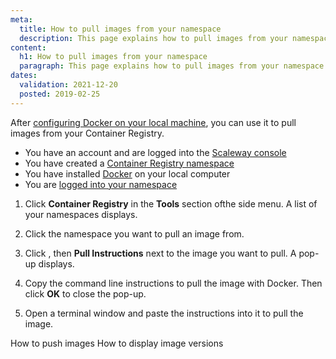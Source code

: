 ```yaml
---
meta:
  title: How to pull images from your namespace
  description: This page explains how to pull images from your namespace
content:
  h1: How to pull images from your namespace
  paragraph: This page explains how to pull images from your namespace
dates:
  validation: 2021-12-20
  posted: 2019-02-25
---
```


After [configuring Docker on your local machine](/compute/container-registry/how-to/connect-docker-cli), you can use it to pull images from your Container Registry.

<Message type="requirement">

- You have an account and are logged into the [Scaleway console](https://console.scaleway.com) 
- You have created a [Container Registry namespace](/compute/container-registry/how-to/create-namespace)
- You have installed [Docker](https://www.docker.com/) on your local computer
- You are [logged into your namespace](/compute/container-registry/how-to/connect-docker-cli)

</Message>

1. Click **Container Registry** in the **Tools** section ofthe side menu. A list of your namespaces displays.

2. Click the namespace you want to pull an image from.

3. Click <Icon name="more" />, then **Pull Instructions** next to the image you want to pull. A pop-up displays.
    <Lightbox src="scaleway-registry_pull_instructions.webp" />

3. Copy the command line instructions to pull the image with Docker. Then click **OK** to close the pop-up.
    <Lightbox src="scaleway-registry_pull_instructions_popup.webp" />

4. Open a terminal window and paste the instructions into it to pull the image.

<Navigation title="See Also">
  <PreviousButton to="/compute/container-registry/how-to/push-images/">How to push images</PreviousButton>
  <NextButton to="/compute/container-registry/how-to/display-image-versions/">How to display image versions</NextButton>
</Navigation>
